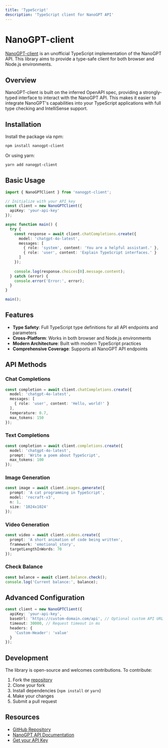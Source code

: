 ```yaml
---
title: 'TypeScript'
description: 'TypeScript client for NanoGPT API'
---
```


# NanoGPT-client

[NanoGPT-client](https://github.com/aspic/nanogpt-client) is an unofficial TypeScript implementation of the NanoGPT API. This library aims to provide a type-safe client for both browser and Node.js environments.

## Overview

NanoGPT-client is built on the inferred OpenAPI spec, providing a strongly-typed interface to interact with the NanoGPT API. This makes it easier to integrate NanoGPT's capabilities into your TypeScript applications with full type checking and IntelliSense support.

## Installation

Install the package via npm:

```bash
npm install nanogpt-client
```

Or using yarn:

```bash
yarn add nanogpt-client
```

## Basic Usage

```typescript
import { NanoGPTClient } from 'nanogpt-client';

// Initialize with your API key
const client = new NanoGPTClient({
  apiKey: 'your-api-key'
});

async function main() {
  try {
    const response = await client.chatCompletions.create({
      model: 'chatgpt-4o-latest',
      messages: [
        { role: 'system', content: 'You are a helpful assistant.' },
        { role: 'user', content: 'Explain TypeScript interfaces.' }
      ]
    });
    
    console.log(response.choices[0].message.content);
  } catch (error) {
    console.error('Error:', error);
  }
}

main();
```

## Features

- **Type Safety**: Full TypeScript type definitions for all API endpoints and parameters
- **Cross-Platform**: Works in both browser and Node.js environments
- **Modern Architecture**: Built with modern TypeScript practices
- **Comprehensive Coverage**: Supports all NanoGPT API endpoints

## API Methods

### Chat Completions

```typescript
const completion = await client.chatCompletions.create({
  model: 'chatgpt-4o-latest',
  messages: [
    { role: 'user', content: 'Hello, world!' }
  ],
  temperature: 0.7,
  max_tokens: 150
});
```

### Text Completions

```typescript
const completion = await client.completions.create({
  model: 'chatgpt-4o-latest',
  prompt: 'Write a poem about TypeScript',
  max_tokens: 100
});
```

### Image Generation

```typescript
const image = await client.images.generate({
  prompt: 'A cat programming in TypeScript',
  model: 'recraft-v3',
  n: 1,
  size: '1024x1024'
});
```

### Video Generation

```typescript
const video = await client.videos.create({
  prompt: 'A short animation of code being written',
  framework: 'emotional_story',
  targetLengthInWords: 70
});
```

### Check Balance

```typescript
const balance = await client.balance.check();
console.log('Current balance:', balance);
```

## Advanced Configuration

```typescript
const client = new NanoGPTClient({
  apiKey: 'your-api-key',
  baseUrl: 'https://custom-domain.com/api', // Optional custom API URL
  timeout: 30000, // Request timeout in ms
  headers: {
    'Custom-Header': 'value'
  }
});
```

## Development

The library is open-source and welcomes contributions. To contribute:

1. Fork the [repository](https://github.com/aspic/nanogpt-client)
2. Clone your fork
3. Install dependencies (`npm install` or `yarn`)
4. Make your changes
5. Submit a pull request

## Resources

- [GitHub Repository](https://github.com/aspic/nanogpt-client)
- [NanoGPT API Documentation](https://docs.nano-gpt.com)
- [Get your API Key](https://nano-gpt.com/api) 